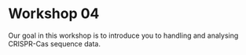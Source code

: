 # Workshop 04 {#sec-workshop-04 .unnumbered}

Our goal in this workshop is to introduce you to handling and analysing CRISPR-Cas sequence data.